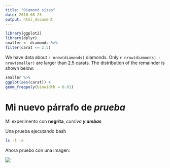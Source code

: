 ```yaml
---
title: "Diamond sizes"
date: 2016-08-25
output: html_document
---
```


```r
library(ggplot2)
library(dplyr)
smaller <- diamonds %>%
filter(carat <= 2.5)
```

We have data about `r nrow(diamonds)` diamonds. Only `r nrow(diamonds) - nrow(smaller)` are larger than 2.5 carats. The distribution of the remainder is shown below:

```r
smaller %>%
ggplot(aes(carat)) +
geom_freqpoly(binwidth = 0.01)
```

# Mi nuevo párrafo de *prueba*

Mi experimento con **negrita**, *cursiva* ***y ambas***

Una prueba ejecutando bash

```bash
ls -l -a
```

Ahora pruebo con una imagen:

![](../assets/DATAGOV.png)
